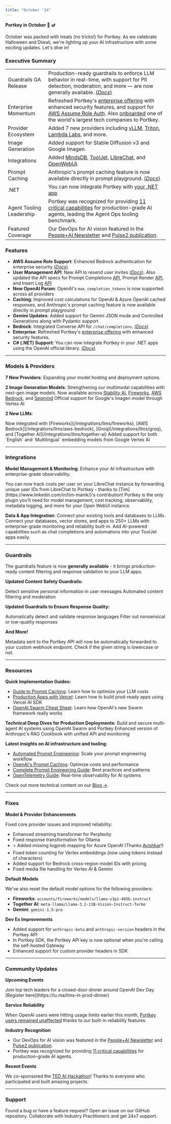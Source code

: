 ```yaml
---
title: "October '24"
---
```


**Portkey in October 🎃 🪔**

October was packed with treats (no tricks!) for Portkey. As we celebrate Halloween and Diwali, we're lighting up your AI infrastructure with some exciting updates. Let's dive in!

### Executive Summary
| | |
| :-- | :-- |
| Guardrails GA Release | Production-ready guardrails to enforce LLM behavior in real-time, with support for PII detection, moderation, and more — are now generally available. [(*Docs*)](/product/guardrails)
| Enterprise Momentum | Refreshed Portkey's [enterprise offering](https://portkey.ai/docs/product/enterprise-offering) with enhanced security features, and support for [AWS Assume Role Auth](/product/ai-gateway/virtual-keys/bedrock-amazon-assumed-role). Also [onboarded](https://x.com/PortkeyAI/status/1841292805454643393) one of the world's largest tech companies to Portkey.
| Provider Ecosystem | Added 7 new providers including [vLLM](/integrations/llms/vllm), [Triton](/integrations/llms/triton), [Lambda Labs](/integrations/llms/lambda), and more.
| Image Generation | Added support for Stable Diffusion v3 and Google Imagen.
| Integrations | Added [MindsDB](/integrations/libraries/mindsdb), [ToolJet](/integrations/libraries/tooljet), [LibreChat](/integrations/libraries/librechat), and [OpenWebUI](/integrations/libraries/openwebui).
| Prompt Caching | Anthropic's prompt caching feature is now available directly in prompt playground. [(*Docs*)](/integrations/llms/anthropic/prompt-caching#prompt-templates-support)
| .NET | You can now integrate Portkey with [your .NET app](/api-reference/inference-api/sdks/c-sharp)
| Agent Tooling Leadership | Portkey was recognized for providing [11 critical capabilities](https://x.com/PortkeyAI/status/1851596076488479001) for production-grade AI agents, leading the Agent Ops tooling benchmark.
| Featured Coverage | Our DevOps for AI vision featured in the [People+AI Newsletter](https://sreeramsridhar.substack.com/p/building-the-devops-for-ai) and [Pulse2 publication](https://pulse2.com/portkey-profile-rohit-agarwal-interview/).

### Features
- **AWS Assume Role Support**: Enhanced Bedrock authentication for enterprise security [(*Docs*)](/product/ai-gateway/virtual-keys/bedrock-amazon-assumed-role)
- **User Management API**: New API to resend user invites [(*Docs*)](/api-reference/admin-api/control-plane/admin/user-invites/resend-a-user-invite). Also updated the API specs for Prompt Completions [API](/api-reference/inference-api/prompts/prompt-completion), Prompt Render [API](/api-reference/inference-api/prompts/render), and Insert Log [API](/api-reference/admin-api/data-plane/logs/insert-a-log)
- **New OpenAI Param**: OpenAI's `max_completion_tokens` is now supported <Tooltip tip="This means you can send either the `max_completion_tokens` or `max_tokens` param in your requests and Portkey will handle both correctly">across all providers</Tooltip>
- **Caching**: Improved cost calculations for OpenAI & Azure OpenAI cached responses, and Anthropic's prompt caching feature is now available directly in prompt playground
- **Gemini Updates**: Added support for Gemini JSON mode and Controlled Generations along with Pydantic support
- **Bedrock**: Integrated Converse API for `/chat/completions`. [(*Docs*)](/integrations/llms/aws-bedrock#bedrock-converse-api)
- **Enterprise**: Refreshed Portkey's [enterprise offering](https://portkey.ai/docs/product/enterprise-offering) with enhanced security features.
- **C# (.NET) Support**: You can now integrate Portkey in your .NET apps using the OpenAI official library. [(*Docs*)](/api-reference/inference-api/sdks/c-sharp)

---

### Models & Providers

**7 New Providers**: Expanding your model hosting and deployment options.

<CardGroup cols={4}>
<Card title="Lemonfox" href="/integrations/llms/lemon-fox"></Card>
<Card title="Lambda Labs" href="/integrations/llms/lambda"></Card>
<Card title="Dashscope" href="/integrations/llms/dashscope"></Card>
<Card title="Upstage" href="/integrations/llms/upstage"></Card>
<Card title="Nvidia Triton" href="/integrations/llms/triton"></Card>
<Card title="Github"></Card>
<Card title="vLLM" href="/integrations/llms/vllm"></Card>
</CardGroup>

**2 Image Generation Models**: Strengthening our multimodal capabilities with next-gen image models.
<CardGroup cols={2}>
<Card title="Stable Diffusion v3" href="/api-reference/inference-api/images/create-image">
Now available across [Stability AI](/integrations/llms/stability-ai), [Fireworks](/integrations/llms/fireworks), [AWS Bedrock](/integrations/llms/aws-bedrock), and [Segmind](/integrations/llms/segmind)
</Card>
<Card title="Imagen on Google Vertex" href="/integrations/llms/vertex-ai#image-generation-models">
Official support for Google's Imagen model through Vertex AI
</Card>
</CardGroup>

**2 New LLMs**:

<CardGroup cols={2}>
<Card title="Llama 3.2">
Now integrated with [Fireworks](/integrations/llms/fireworks), [AWS Bedrock](/integrations/llms/aws-bedrock), [Groq](/integrations/llms/groq), and [Together AI](/integrations/llms/together-ai)
</Card>
<Card title="Vertex Embeddings" href="/integrations/llms/vertex-ai#text-embedding-models">
Added support for both `English` and `Multilingual` embedding models from Google Vertex AI
</Card>
</CardGroup>

---

### Integrations

**Model Management & Monitoring**: Enhance your AI infrastructure with enterprise-grade observability.

<CardGroup cols={2}>
<Card title="LibreChat" href="https://github.com/timmanik/librechat-for-portkey">
You can now track costs per user on your LibreChat instance by forwarding unique user IDs from LibreChat to Portkey - thanks to [Tim](https://www.linkedin.com/in/tim-manik/)'s contribution!
</Card>
<Card title="OpenWebUI" href="/integrations/libraries/openwebui">
Portkey is the only plugin you’ll need for model management, cost tracking, observability, metadata logging, and more for your Open WebUI instance.
</Card>
</CardGroup>

**Data & App Integration**: Connect your existing tools and databases to LLMs.
<CardGroup cols={2}>
<Card title="MindsDB" href="/integrations/libraries/mindsdb">
Connect your databases, vector stores, and apps to 250+ LLMs with enterprise-grade monitoring and reliability built-in.
</Card>
<Card title="ToolJet" href="/integrations/libraries/tooljet">
Add AI-powered capabilities such as chat completions and automations into your ToolJet apps easily.
</Card>
</CardGroup>

---

### Guardrails

The guardrails feature is now **generally available** - it brings production-ready content filtering and response validation to your LLM apps.

**Updated Content Safety Guardrails:**

<CardGroup cols={2}>
<Card title="PII Detection" href="/product/guardrails/list-of-guardrail-checks#pro-llm-guardrails">
Detect sensitive personal information in user messages
</Card>
<Card title="Content Moderation" href="/product/guardrails/list-of-guardrail-checks#pro-llm-guardrails">
Automated content filtering and moderation
</Card>
</CardGroup>

**Updated Guardrails to Ensure Response Quality:**

<CardGroup cols={2}>
<Card title="Language Detection" href="/product/guardrails/list-of-guardrail-checks#pro-llm-guardrails">
Automatically detect and validate response languages
</Card>
<Card title="Gibberish Detection" href="/product/guardrails/list-of-guardrail-checks#pro-llm-guardrails">
Filter out nonsensical or low-quality responses
</Card>
</CardGroup>

**And More!**

<CardGroup cols={2}>
<Card title="Custom Webhooks" href="/product/guardrails/list-of-guardrail-checks/bring-your-own-guardrails">
Metadata sent to the Portkey API will now be automatically forwarded to your custom webhook endpoint.
</Card>
<Card title="Lowercase Detection" href="/product/guardrails/list-of-guardrail-checks#portkeys-default-guardrail-checks">
Check if the given string is lowercase or not.
</Card>
</CardGroup>

---

### Resources

**Quick Implementation Guides:**
- [Guide to Prompt Caching](https://x.com/PortkeyAI/status/1843209780627997089): Learn how to optimize your LLM costs
- [Production Apps with Vercel](https://x.com/PortkeyAI/status/1844675148609204615): Learn how to build prod-ready apps using Vercel AI SDK
- [OpenAI Swarm Cheat Sheet](https://x.com/jumbld/status/1846909380354064526): Learn how OpenAI's new Swarm framework really works

**Technical Deep Dives for Production Deployments:**
<CardGroup cols={2}>
<Card title="OpenAI Swarm + Portkey" href="https://www.youtube.com/watch?v=9qLkAEJol9A">
Build and secure multi-agent AI systems using OpenAI Swarm and Portkey
</Card>
<Card title="RAG with Observability" href="https://github.com/Portkey-AI/gateway/blob/main/cookbook/use-cases/Contextual%20Embeddings%20Guide%20Anthropic%2C%20Cohere%2C%20Voyage.ipynb">
Enhanced version of Anthropic's RAG Cookbook with unified API and monitoring
</Card>
</CardGroup>

**Latest insights on AI infrastructure and tooling**:
- [Automated Prompt Engineering](https://portkey.ai/blog/what-is-automated-prompt-engineering/): Scale your prompt engineering workflow
- [OpenAI's Prompt Caching](https://portkey.ai/blog/openais-prompt-caching-a-deep-dive/): Optimize costs and performance
- [Complete Prompt Engineering Guide](https://portkey.ai/blog/the-complete-guide-to-prompt-engineering/): Best practices and patterns
- [OpenTelemetry Guide](https://portkey.ai/blog/the-developers-guide-to-opentelemetry-a-real-time-journey-into-observability/): Real-time observability for AI systems

Check out more technical content on our [Blog →](https://portkey.ai/blog).

---

### Fixes

**Model & Provider Enhancements**

Fixed core provider issues and improved reliability:
- Enhanced streaming transformer for Perplexity
- Fixed response transformation for Ollama
- ⭐️ Added missing logprob mapping for Azure OpenAI (Thanks [Avishkar](https://www.linkedin.com/in/avishkar-gupta/)!)
- Fixed token counting for Vertex embeddings (now using tokens instead of characters)
- Added support for Bedrock cross-region model IDs with pricing
- Fixed media file handling for Vertex AI & Gemini

**Default Models**

We've also reset the <Tooltip tip="These are the models called by default when you do not pass a specific model slug in your request">default model options</Tooltip> for the following providers:
- **Fireworks**: `accounts/fireworks/models/llama-v3p1-405b-instruct`
- **Together AI**: `meta-llama/Llama-3.2-11B-Vision-Instruct-Turbo`
- **Gemini**: `gemini-1.5-pro`

**Dev Ex Improvements**

- Added support for `anthropic-beta` and `anthropic-version` headers in the Portkey API
- In Portkey SDK, the Portkey API key is now optional when you're calling the self-hosted Gateway
- Enhanced support for custom provider headers in SDK

---

### Community Updates

**Upcoming Events**

<CardGroup cols={1}>
<Card title="LLMs in Prod Dinner Singapore" href="https://lu.ma/llms-in-prod-dinner">
Join top tech leaders for a closed-door dinner around OpenAI Dev Day. [Register here](https://lu.ma/llms-in-prod-dinner)
</Card>
</CardGroup>

**Service Reliability**

When OpenAI users were hitting usage limits earlier this month, [Portkey users remained unaffected](https://x.com/PortkeyAI/status/1841172271076954588) thanks to our built-in reliability features.

**Industry Recognition**

- Our DevOps for AI vision was featured in the [People+AI Newsletter](https://sreeramsridhar.substack.com/p/building-the-devops-for-ai) and [Pulse2 publication](https://pulse2.com/portkey-profile-rohit-agarwal-interview/).
- Portkey was recognized for providing [11 critical capabilities](https://x.com/PortkeyAI/status/1851596076488479001) for production-grade AI agents.

**Recent Events**

We co-sponsored the [TED AI Hackathon](https://x.com/PortkeyAI/status/1847733473529999377)! Thanks to everyone who participated and built amazing projects.

---

### Support

<CardGroup cols={2}>
<Card title="Bug Report" icon="bug" href="https://github.com/Portkey-AI/gateway/issues">
Found a bug or have a feature request? Open an issue on our GitHub repository.
</Card>
<Card title="Join Portkey Discord" icon="discord" href="https://portkey.wiki/community">
Collaborate with Industry Practitioners and get 24x7 support.
</Card>
</CardGroup>
